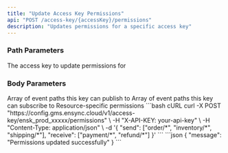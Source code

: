 ```yaml
---
title: "Update Access Key Permissions"
api: "POST /access-key/{accessKey}/permissions"
description: "Updates permissions for a specific access key"
---
```


### Path Parameters

<ParamField path="accessKey" type="string" required>
  The access key to update permissions for
</ParamField>

### Body Parameters

<ParamField body="send" type="array">
  Array of event paths this key can publish to
</ParamField>

<ParamField body="receive" type="array">
  Array of event paths this key can subscribe to
</ParamField>

<ParamField body="resources" type="object">
  Resource-specific permissions
</ParamField>

<RequestExample>
```bash cURL
curl -X POST "https://config.gms.ensync.cloud/v1/access-key/ensk_prod_xxxxx/permissions" \
  -H "X-API-KEY: your-api-key" \
  -H "Content-Type: application/json" \
  -d '{
    "send": ["order/*", "inventory/*", "shipping/*"],
    "receive": ["payment/*", "refund/*"]
  }'
```
</RequestExample>

<ResponseExample>
```json
{
  "message": "Permissions updated successfully"
}
```
</ResponseExample>
